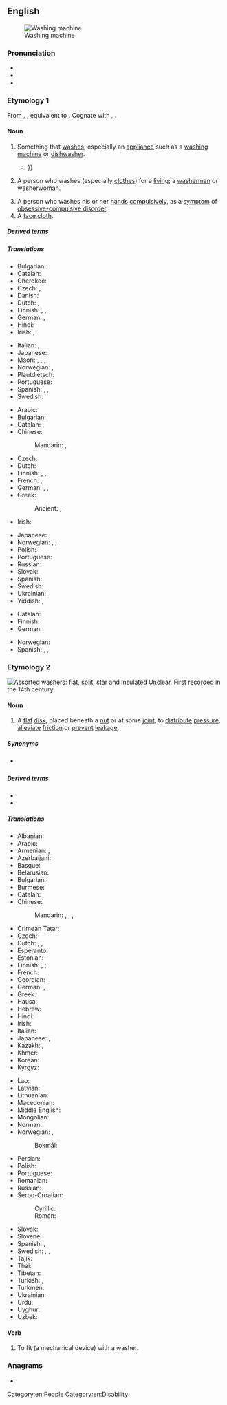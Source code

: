 {{also|Washer}}
==English==
{{wikipedia}}
[[Image:Washer.600pix.jpg|thumb|Washing machine]]

===Pronunciation===
* {{IPA|en|/ˈwɒʃə(ɹ)/}}
* {{audio|en|en-us-washer.ogg|Audio (US)}}
* {{rhymes|en|ɒʃə(ɹ)|s=2}}

===Etymology 1===
From {{inh|en|enm|wasshere}}, {{m|enm|wassher}}, equivalent to {{suf|en|wash|er|id2=agent noun}}. Cognate with {{cog|nl|wasser}}, {{cog|de|Wäscher}}.

====Noun====
{{en-noun}}

# Something that [[wash]]es; especially an [[appliance]] such as a [[washing machine]] or [[dishwasher]].
#* {{quote-journal|en|date=2021 January 13|title=GA opens new carriage '''washers'''|journal=RAIL, issue 922, page 15|text=A £1.2 million carriage '''washer''' has opened at Norwich Crown Point, enabling Greater Anglia to clean its 58 Stadler trains. It is one of two new '''washers''' (the other is for '720s' at Southend), {{...}} }}
# A person who washes (especially [[clothes]]) for a [[living]]; a [[washerman]] or [[washerwoman]].
#: {{hypernyms|en|cleaner}}
# A person who washes his or her [[hand]]s [[compulsively]], as a [[symptom]] of [[obsessive-compulsive disorder]].
# A [[face cloth]].

=====Derived terms=====
{{der4|en
|ball washer
|chief cook and bottle washer
|dishwasher
|gullywasher
|pressure washer
|sweep-washer
|tumbler-washer
|washer-dryer
|washer-upper
|window washer
|windscreen washer
}}

=====Translations=====
{{trans-top|something that washes}}
* Bulgarian: {{t|bg|пералня|f}}
* Catalan: {{t+|ca|rentadora|f}}
* Cherokee: {{t|chr|ᏗᎬᎩᎣᏍᎩ}}
* Czech: {{t+|cs|pračka|f}} {{qualifier|for laundry}}, {{t+|cs|myčka|f}} {{qualifier|for dishes}}
* Danish: {{t+|da|vaskemaskine}}
* Dutch: {{t+|nl|wasmachine|m}}, {{t+|nl|vaatwasser|m}}
* Finnish: {{t+|fi|pesukone}}, {{t+|fi|pesuri}}, {{t+|fi|pesin}}
* German: {{t+|de|Waschmaschine|f}} {{gloss|washing machine}}, {{t+|de|Spülmaschine|f}} {{gloss|dishwasher}}
* Hindi: {{t|hi|धुलाई मशीन}}
* Irish: {{t|ga|inneall níocháin|m}} {{gloss|washing machine}}, {{t|ga|meaisín níocháin|m}} {{gloss|washing machine}}
{{trans-mid}}
* Italian: {{t+|it|lavatrice|f}} {{gloss|washing machine}}, {{t+|it|lavastoviglie|f}} {{gloss|dishwasher}}
* Japanese: {{t+|ja|洗濯機|tr=sentakuki}}
* Maori: {{t|mi|mīhini horoi rīhi}} {{gloss|dishwasher}}, {{t|mi|pūrere horoi rīhi}} {{gloss|dishwasher}}, {{t|mi|pūrere horoi kākahu}} {{gloss|clothes washer/washing machine}}, {{t|mi|kaihoroi}} {{qualifier|person}}
* Norwegian: {{t+|no|vaskemaskin|m}}, {{gloss|dishwasher}} {{t+|no|oppvaskmaskin|m}}
* Plautdietsch: {{t|pdt|Wauschmaschien|f}}
* Portuguese: {{t|pt|lavador|m}}
* Spanish: {{t+|es|lavadora|f}}, {{t+|es|lavarropas|m}} {{qualifier|River Plate region}}, {{t+|es|lavavajillas|m}} {{gloss|dishwasher}}
* Swedish: {{t+|sv|tvättmaskin|c}}
{{trans-bottom}}

{{trans-top|person who washes for a living}}
* Arabic: {{t|ar|غِسَالَة|f}}
* Bulgarian: {{t|bg|мияч|m}}
* Catalan: {{t+|ca|bugader|m}}, {{t+|ca|bugadera|f}}
* Chinese:
*: Mandarin: {{t|cmn|洗衣婦|sc=Hani}}, {{t|cmn|洗衣妇|tr=xǐyīfù|sc=Hani}} {{qualifier|woman}}
* Czech: {{t|cs|pradlena|f}}
* Dutch: {{t|nl|[[wasserette]][[juffrouw]]|f}} {{gloss|launderette woman}}
* Finnish: {{t+|fi|pesijä}}, {{t|fi|pesijätär}} {{qualifier|woman}}, {{t+|fi|pyykkäri}} {{qualifier|clothes}}
* French: {{t+|fr|laveur|m}}, {{t+|fr|laveuse|f}}
* German: {{t+|de|Wäscher|m}}, {{t+|de|Wäscherin|f}}, {{t+|de|Waschfrau|f}}
* Greek:
*: Ancient: {{t|grc|φαιδρυντής|m}}, {{t|grc|φαιδρύντρια|f}}
* Irish: {{t|ga|niteoir|m}}
{{trans-mid}}
* Japanese: {{t|ja|洗濯女|tr=sentaku-onna}}
* Norwegian: {{t|no|vaskehjelp|m}}, {{t|no|vaskekone|m}}, {{t|no|vasker|m}}
* Polish: {{t+|pl|praczka|f}}
* Portuguese: {{t|pt|lavadeiro|m}}
* Russian: {{t+|ru|пра́чка|f}}
* Slovak: {{t|sk|práčka|f}}
* Spanish: {{t+|es|lavandera|f}}
* Swedish: {{t|sv|tvätterska|c}} {{qualifier|woman}}
* Ukrainian: {{t+|uk|пра́ля|f}}
* Yiddish: {{t|yi|וועשער|m}}, {{t|yi|וועשערין|f}}
{{trans-bottom}}

{{trans-top|face cloth}}
* Catalan: {{t+|ca|tovallola|f}}
* Finnish: {{t+|fi|pesulappu}}
* German: {{t+|de|Waschlappen|m}}
{{trans-mid}}
* Norwegian: {{t|no|ansiktsklut|m}}
* Spanish: {{t+|es|paño|m}}, {{t+|es|toallita|f}}, {{t+|es|manopla|f}} {{gloss|glove}}
{{trans-bottom}}

===Etymology 2===
[[Image:Washers.agr.jpg|thumb|Assorted washers: flat, split, star and insulated]]
Unclear. First recorded in the 14th century.

====Noun====
{{en-noun}}

# A [[flat]] [[disk]], placed beneath a [[nut]] or at some [[joint]], to [[distribute]] [[pressure]], [[alleviate]] [[friction]] or [[prevent]] [[leakage]].

=====Synonyms=====
* {{sense|flat disk to distribute pressure or to alleviate friction}} {{l|en|blotter}}

=====Derived terms=====
* {{l|en|Belleville washer}}
* {{l|en|sealing washer}}

=====Translations=====
{{trans-top|flat disk}}
* Albanian: {{t|sq|rondele|f}}
* Arabic: {{t|ar|حَلْقَة|f}}
* Armenian: {{t+|hy|տափօղակ}}, {{t+|hy|շայբա}} {{qual|colloquial}}
* Azerbaijani: {{t|az|şayba}}
* Basque: {{t+|eu|zirrindola}}
* Belarusian: {{t|be|ша́йба|f}}
* Bulgarian: {{t+|bg|ша́йба|f}}
* Burmese: {{t+|my|ဝါရှာ}}
* Catalan: {{t+|ca|volandera|f}}
* Chinese:
*: Mandarin: {{t+|cmn|墊片}}, {{t+|cmn|垫片|tr=diànpiàn}}, {{t+|cmn|墊圈}}, {{t+|cmn|垫圈|tr=diànquān}}
* Crimean Tatar: {{t|crh|şayba}}
* Czech: {{t+|cs|podložka|f}}
* Dutch: {{t+|nl|leertje}}, {{t+|nl|ring}}, {{t+|nl|schijf|f}}
* Esperanto: {{t|eo|ŝtopringo}}
* Estonian: {{t|et|seib}}
* Finnish: {{t+|fi|aluslevy}}, {{t|fi|aluslaatta}}; {{qualifier|colloquial}} {{t+|fi|prikka}}
* French: {{t+|fr|rondelle|f}}
* Georgian: {{t|ka|საყელური|sc=Geor}}
* German: {{t+|de|Scheibe|f}}, {{t+|de|Unterlegscheibe|f}}
* Greek: {{t+|el|ροδέλα|f}}
* Hausa: {{t|ha|washa|f|alt=wāshā̀}}
* Hebrew: {{t|he|שייבה|f}}
* Hindi: {{t|hi|वाशर|m}}
* Irish: {{t|ga|leicneán|m}}
* Italian: {{t+|it|rondella|f}}
* Japanese: {{t|ja|座金|tr=zagane}}, {{t|ja|ワッシャー|tr=wasshā}}
* Kazakh: {{t|kk|тығырық}}, {{t|kk|шайба}}
* Khmer: {{t|km|អ្នកលាងចាន|tr=anak leangchan}}
* Korean: {{t|ko|와셔}}
* Kyrgyz: {{t+|ky|шайба}}
{{trans-mid}}
* Lao: {{t|lo|ຕຸ້ມ}}
* Latvian: {{t+|lv|paplāksne|f}}
* Lithuanian: {{t|lt|poveržlė|f}}
* Macedonian: {{t|mk|подлошка|f}}
* Middle English: {{t|enm|clout}}
* Mongolian: {{t|mn|шайб}}
* Norman: {{t|nrf|rîndelle en fé|f}} {{qualifier|metal}}
* Norwegian: {{t|no|stoppskive|m}}, {{t+|no|skive|m}}
*: Bokmål: {{t+|nb|skive|m|f}}
* Persian: {{t+|fa|واشر|tr=vâšar}}
* Polish: {{t+|pl|podkładka|f}}
* Portuguese: {{t+|pt|arruela|f}}
* Romanian: {{t+|ro|șaibă|f}}
* Russian: {{t+|ru|ша́йба|f}}
* Serbo-Croatian:
*: Cyrillic: {{t|sh|подлошка|f}}
*: Roman: {{t|sh|podloška|f}}
* Slovak: {{t|sk|podložka|f}}
* Slovene: {{t|sl|podložka|f}}
* Spanish: {{t+|es|arandela|f}}, {{t+|es|zapata|f}} {{qualifier|of leather or rubber}}
* Swedish: {{t+|sv|bricka}}, {{t+|sv|packning}}, {{t+|sv|skiva|c}}
* Tajik: {{t|tg|шайба}}
* Thai: {{t+|th|แหวน}}
* Tibetan: {{t-needed|bo}}
* Turkish: {{t+|tr|çamaşır makinesi}}, {{t+|tr|rondela}}
* Turkmen: {{t|tk|şaýba}}
* Ukrainian: {{t|uk|ша́йба|f}}
* Urdu: {{t|ur|واشر|m|tr=vāśar}}
* Uyghur: {{t|ug|شايبا}}
* Uzbek: {{t+|uz|shayba}}
{{trans-bottom}}

====Verb====
{{en-verb}}

# {{lb|en|transitive}} To fit (a mechanical device) with a washer.

===Anagrams===
* {{anagrams|en|a=aehrsw|hawser|rewash|whares}}

{{c|en|Laundry|Home appliances|Hygiene|Occupations}}

[[Category:en:People]]
[[Category:en:Disability]]